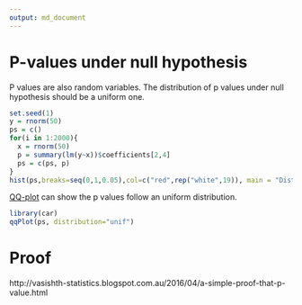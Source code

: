 ```yaml
---
output: md_document
---
```

# P-values under null hypothesis

P values are also random variables. The distribution of p values under null hypothesis should be a uniform one.

```r
set.seed(1)
y = rnorm(50)
ps = c()
for(i in 1:2000){
  x = rnorm(50)
  p = summary(lm(y~x))$coefficients[2,4]
  ps = c(ps, p)
}
hist(ps,breaks=seq(0,1,0.05),col=c("red",rep("white",19)), main = "Distribution of P values under null (2000 replications)", freq=FALSE, xlab="P")
```

[QQ-plot](https://en.wikipedia.org/wiki/Q%E2%80%93Q_plot) can show the p values follow an uniform distribution.

```r
library(car)
qqPlot(ps, distribution="unif")
```

# Proof

http://vasishth-statistics.blogspot.com.au/2016/04/a-simple-proof-that-p-value.html